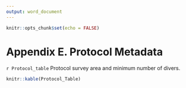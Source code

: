 ```yaml
---
output: word_document
---
```

```r
knitr::opts_chunk$set(echo = FALSE)
```

# Appendix E. Protocol Metadata

`r Protocol_table` Protocol survey area and minimum number of divers.
```r
knitr::kable(Protocol_Table)
```

